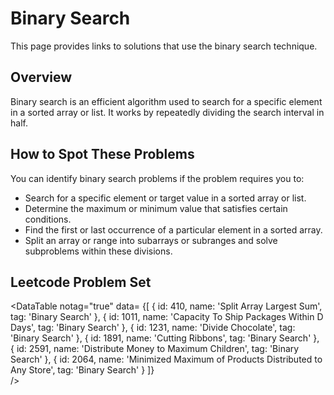 
# Binary Search

This page provides links to solutions that use the binary search technique.

## Overview

Binary search is an efficient algorithm used to search for a specific element in a sorted array or list. It works by repeatedly dividing the search interval in half.

## How to Spot These Problems

You can identify binary search problems if the problem requires you to:

- Search for a specific element or target value in a sorted array or list.
- Determine the maximum or minimum value that satisfies certain conditions.
- Find the first or last occurrence of a particular element in a sorted array.
- Split an array or range into subarrays or subranges and solve subproblems within these divisions.


## Leetcode Problem Set

<DataTable notag="true" data=
{[
	{ id: 410, name: 'Split Array Largest Sum', tag: 'Binary Search' },
	{ id: 1011, name: 'Capacity To Ship Packages Within D Days', tag: 'Binary Search' },
	{ id: 1231, name: 'Divide Chocolate', tag: 'Binary Search' },
	{ id: 1891, name: 'Cutting Ribbons', tag: 'Binary Search' },
	{ id: 2591, name: 'Distribute Money to Maximum Children', tag: 'Binary Search' },
	{ id: 2064, name: 'Minimized Maximum of Products Distributed to Any Store', tag: 'Binary Search' }
]}  
/>

